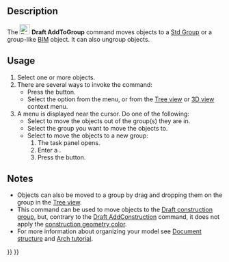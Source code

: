 <languages/>

{{Docnav
|[[Draft_AddNamedGroup|AddNamedGroup]]
|[[Draft_SelectGroup|SelectGroup]]
|[[Draft_Workbench|Draft]]
|IconL=Draft_AddNamedGroup.svg
|IconR=Draft_SelectGroup.svg
|IconC=Workbench_Draft.svg
}}

<div class="mw-translate-fuzzy">
{{GuiCommand/sv
|Name=Draft AddToGroup
|Name/sv=Draft AddToGroup
|Workbenches=[[Draft_Workbench/sv|Draft]], [[Arch_Workbench/sv|Arch]]
|MenuLocation=Draft → Utilities → Add to group
|Shortcut=
|SeeAlso=[[Draft_SelectGroup/sv|Draft SelectGroup]], [[Std_Group/sv|Std Group]]
}}
</div>

==Description==

The [[Image:Draft_AddToGroup.svg|24px]] '''Draft AddToGroup''' command moves objects to a [[Std_Group|Std Group]] or a group-like [[BIM_Workbench|BIM]] object. It can also ungroup objects.

==Usage==

# Select one or more objects.
# There are several ways to invoke the command:
#* Press the {{Button|[[Image:Draft_AddToGroup.svg|16px]] [[Draft_AddToGroup|Move to group...]]}} button.
#* Select the {{MenuCommand|Utilities → [[Image:Draft_AddToGroup.svg|16px]] Move to group...}} option from the menu, or from the [[Tree_view|Tree view]] or [[3D_view|3D view]] context menu.
# A menu is displayed near the cursor. Do one of the following:
#* Select {{MenuCommand|Ungroup}} to move the objects out of the group(s) they are in.
#* Select the group you want to move the objects to.
#* Select {{MenuCommand|+ Add new group}} to move the objects to a new group:
#*# The {{MenuCommand|Add group}} task panel opens.
#*# Enter a {{MenuCommand|Group name}}.
#*# Press the {{Button|OK}} button.

==Notes==

* Objects can also be moved to a group by drag and dropping them on the group in the [[Tree_view|Tree view]].
* This command can be used to move objects to the [[Draft_ToggleConstructionMode|Draft construction group]], but, contrary to the [[Draft_AddConstruction|Draft AddConstruction]] command, it does not apply the [[Draft_ToggleConstructionMode#Preferences|construction geometry color]].
* For more information about organizing your model see [[Document_structure|Document structure]] and [[Arch_tutorial#Organizing_your_model|Arch tutorial]].


{{Docnav
|[[Draft_AddNamedGroup|AddNamedGroup]]
|[[Draft_SelectGroup|SelectGroup]]
|[[Draft_Workbench|Draft]]
|IconL=Draft_AddNamedGroup.svg
|IconR=Draft_SelectGroup.svg
|IconC=Workbench_Draft.svg
}}

{{Draft Tools navi{{#translation:}}}}
{{Userdocnavi{{#translation:}}}}